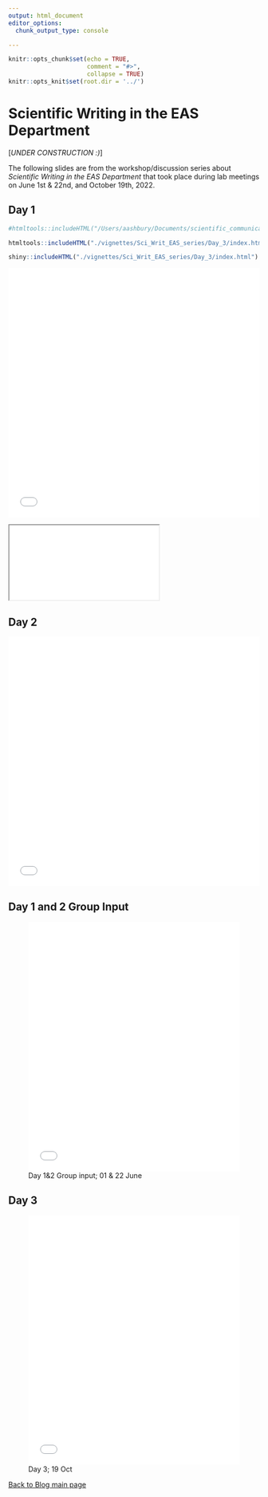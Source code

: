 ```yaml
---
output: html_document
editor_options:
  chunk_output_type: console

---
```


```r
knitr::opts_chunk$set(echo = TRUE,
                      comment = "#>",
                      collapse = TRUE)
knitr::opts_knit$set(root.dir = '../')
```


# Scientific Writing in the EAS Department {.unlisted .unnumbered #EASslides}

[*UNDER CONSTRUCTION :)*]

The following slides are from the workshop/discussion series about *Scientific Writing in the EAS Department* that took place during lab meetings on June 1st & 22nd, and October 19th, 2022. 


## Day 1 {-}


```r
#htmltools::includeHTML("/Users/aashbury/Documents/scientific_communication_support_website/vignettes/Sci_Writ_EAS_series/Day_3")
```

```r
htmltools::includeHTML("./vignettes/Sci_Writ_EAS_series/Day_3/index.html")
```

```r
shiny::includeHTML("./vignettes/Sci_Writ_EAS_series/Day_3/index.html")
```

![Day 1; 01 June](./vignettes/Sci_Writ_EAS_series/Day_3/index.html){width=100% height=500px}\

<iframe src="./vignettes/Sci_Writ_EAS_series/Day_3/index.html"></iframe>

## Day 2 {-}

![Day 2; 22 June](/Users/aashbury/Documents/scientific_communication_support_website/vignettes/Sci_Writ_EAS_series/Day 2.pdf){width=100% height=500px}\

## Day 1 and 2 Group Input {-}

![Day 1&2 Group input; 01 & 22 June](/Users/aashbury/Documents/scientific_communication_support_website/vignettes/Sci_Writ_EAS_series/Day 1 group input.pdf){width=100% height=500px}

## Day 3 {-}

![Day 3; 19 Oct](/Users/aashbury/Documents/scientific_communication_support_website/vignettes/Sci_Writ_EAS_series/Day 3.pdf){width=100% height=500px}

[Back to Blog main page](#blog_main)